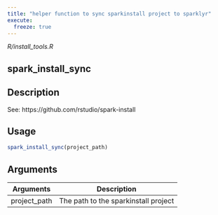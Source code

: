 ```yaml
---
title: "helper function to sync sparkinstall project to sparklyr"
execute:
  freeze: true
---
```


*R/install_tools.R*

## spark_install_sync

## Description
See: https://github.com/rstudio/spark-install 


## Usage
```r
spark_install_sync(project_path) 
```

## Arguments
|Arguments|Description|
|---|---|
| project_path | The path to the sparkinstall project |







